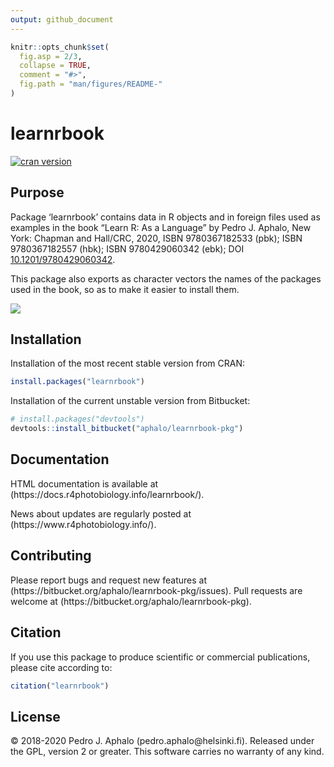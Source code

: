 ```yaml
---
output: github_document
---
```


<!-- README.md is generated from README.Rmd. Please edit that file -->

```r
knitr::opts_chunk$set(
  fig.asp = 2/3,
  collapse = TRUE,
  comment = "#>",
  fig.path = "man/figures/README-"
)
```

# learnrbook #

[![cran version](https://www.r-pkg.org/badges/version/learnrbook)](https://cran.r-project.org/package=learnrbook)

## Purpose

Package 'learnrbook' contains data in R objects and in foreign files used as examples in the
book "Learn R: As a Language" by Pedro J. Aphalo, New York: Chapman and Hall/CRC, 2020, ISBN 9780367182533 (pbk); ISBN 9780367182557 (hbk); ISBN 9780429060342 (ebk);
DOI [10.1201/9780429060342](https://doi.org/10.1201/9780429060342).  

This package also exports as character vectors the names of the
packages used in the book, so as to make it easier to install them.

![](man/figures/cover-9780367182533-small.png)

## Installation

Installation of the most recent stable version from CRAN:

```r
install.packages("learnrbook")
```

Installation of the current unstable version from Bitbucket:

```r
# install.packages("devtools")
devtools::install_bitbucket("aphalo/learnrbook-pkg")
```

## Documentation 

HTML documentation is available at (https://docs.r4photobiology.info/learnrbook/).

News about updates are regularly posted at (https://www.r4photobiology.info/).

## Contributing

Please report bugs and request new features at (https://bitbucket.org/aphalo/learnrbook-pkg/issues). Pull requests are welcome at (https://bitbucket.org/aphalo/learnrbook-pkg).

## Citation

If you use this package to produce scientific or commercial publications, please cite according to:

```r
citation("learnrbook")
```

## License

© 2018-2020 Pedro J. Aphalo (pedro.aphalo@helsinki.fi). Released under the GPL, version 2 or greater. This software carries no warranty of any kind.
